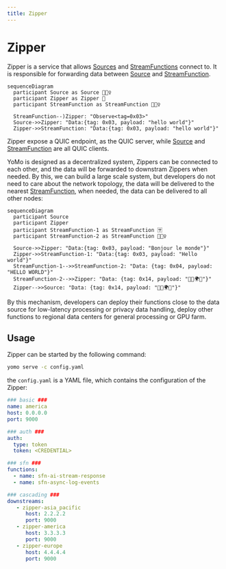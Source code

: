```yaml
---
title: Zipper
---
```


# Zipper

Zipper is a service that allows [Sources][source] and [StreamFunctions][sfn] connect to.
It is responsible for forwarding data between [Source][source] and [StreamFunction][sfn].

```mermaid
sequenceDiagram
  participant Source as Source 🏌🏻‍♀️
  participant Zipper as Zipper 🚦
  participant StreamFunction as StreamFunction 🏋🏼‍♀️

  StreamFunction--)Zipper: "Observe<tag=0x03>"
  Source->>Zipper: "Data:{tag: 0x03, payload: "hello world"}"
  Zipper->>StreamFunction: "Data:{tag: 0x03, payload: "hello world"}"
```

Zipper expose a QUIC endpoint, as the QUIC server, while [Source][source] and [StreamFunction][sfn] are all QUIC clients.

YoMo is designed as a decentralized system, Zippers can be connected to each other, and the data will be forwarded to downstram Zippers when needed. By this, we can build a large scale system, but developers do not need to care about the network topology, the data will be delivered to the nearest [StreamFunction](sfn), when needed, the data can be delivered to all other nodes:

```mermaid
sequenceDiagram
  participant Source
  participant Zipper
  participant StreamFunction-1 as StreamFunction 🈂️
  participant StreamFunction-2 as StreamFunction 🤹🏻‍♀️

  Source->>Zipper: "Data:{tag: 0x03, payload: "Bonjour le monde"}"
  Zipper->>StreamFunction-1: "Data:{tag: 0x03, payload: "Hello world"}"
  StreamFunction-1-->>StreamFunction-2: "Data: {tag: 0x04, payload: "HELLO WORLD"}"
  StreamFunction-2-->>Zipper: "Data: {tag: 0x14, payload: "👋🏼🌍😋"}"
  Zipper-->>Source: "Data: {tag: 0x14, payload: "👋🏼🌍😋"}"
```

By this mechanism, developers can deploy their functions close to the data source for low-latency processing or privacy data handling, 
deploy other functions to regional data centers for general processing or GPU farm.

## Usage

Zipper can be started by the following command:

```bash
yomo serve -c config.yaml
```

the `config.yaml` is a YAML file, which contains the configuration of the Zipper:

```yaml
### basic ###
name: america
host: 0.0.0.0
port: 9000

### auth ###
auth:
  type: token
  token: <CREDENTIAL>

### sfn ###
functions:
  - name: sfn-ai-stream-response
  - name: sfn-async-log-events

### cascading ###
downstreams:
   - zipper-asia_pacific
      host: 2.2.2.2
      port: 9000
   - zipper-america
      host: 3.3.3.3
      port: 9000
   - zipper-europe
      host: 4.4.4.4
      port: 9000
```

[source]: /docs/api/source
[sfn]: /docs/api/sfn